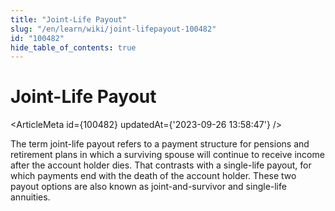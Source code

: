 ```yaml
---
title: "Joint-Life Payout"
slug: "/en/learn/wiki/joint-lifepayout-100482"
id: "100482"
hide_table_of_contents: true
---
```



# Joint-Life Payout

<ArticleMeta id={100482} updatedAt={'2023-09-26 13:58:47'} />
<div className='border-solid border-b border-t-0 my-4 border-[var(--ifm-color-gray-300)]' />

The term joint-life payout refers to a payment structure for pensions and retirement plans in which a surviving spouse will continue to receive income after the account holder dies. That contrasts with a single-life payout, for which payments end with the death of the account holder. These two payout options are also known as joint-and-survivor and single-life annuities.
